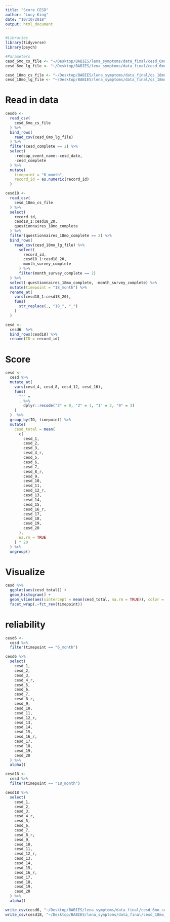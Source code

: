 ```yaml
---
title: "Score CESD"
author: "Lucy King"
date: "10/10/2018"
output: html_document
---
```


```r
#Libraries
library(tidyverse)
library(psych)

#Parameters
cesd_6mo_cs_file <- "~/Desktop/BABIES/lena_symptoms/data_final/cesd_6mo_cs_20191118.csv"
cesd_6mo_lg_file <- "~/Desktop/BABIES/lena_symptoms/data_final/cesd_6mo_lg_20191118.csv"

cesd_18mo_cs_file <- "~/Desktop/BABIES/lena_symptoms/data_final/qs_18mo_cs_datecleaned_20190726.csv"
cesd_18mo_lg_file <- "~/Desktop/BABIES/lena_symptoms/data_final/qs_18mo_long_datecleaned_20190726.csv"
```

# Read in data 
```r
cesd6 <-
  read_csv(
    cesd_6mo_cs_file
  ) %>% 
  bind_rows(
    read_csv(cesd_6mo_lg_file)
  ) %>% 
  filter(cesd_complete == 2) %>% 
  select(
    -redcap_event_name:-cesd_date,
    -cesd_complete
  ) %>% 
  mutate(
    timepoint = "6_month",
    record_id = as.numeric(record_id)
  ) 

```


```r
cesd18 <-
  read_csv(
    cesd_18mo_cs_file
  ) %>% 
  select(
    record_id,
    cesd18_1:cesd18_20,
    questionnaires_18mo_complete
  ) %>% 
  filter(questionnaires_18mo_complete == 2) %>% 
  bind_rows(
    read_csv(cesd_18mo_lg_file) %>% 
      select(
        record_id,
        cesd18_1:cesd18_20,
        month_survey_complete
      ) %>% 
      filter(month_survey_complete == 2)
  ) %>% 
  select(-questionnaires_18mo_complete, -month_survey_complete) %>% 
  mutate(timepoint = "18_month") %>% 
  rename_at(
    vars(cesd18_1:cesd18_20),
    funs(
      str_replace(., "18_", "_")
    )
  )
```

```r
cesd <-
  cesd6  %>% 
  bind_rows(cesd18) %>% 
  rename(ID = record_id)
```

  
# Score
```r
cesd <-
  cesd %>% 
  mutate_at(
    vars(cesd_4, cesd_8, cesd_12, cesd_16),
    funs(
      "r" = 
      . %>%
        dplyr::recode("3" = 0, "2" = 1, "1" = 2, "0" = 3)
    )
  )  %>% 
  group_by(ID, timepoint) %>%
  mutate(
    cesd_total = mean(
      c(
        cesd_1,
        cesd_2,
        cesd_3,
        cesd_4_r,
        cesd_5,
        cesd_6,
        cesd_7,
        cesd_8_r,
        cesd_9,
        cesd_10,
        cesd_11,
        cesd_12_r,
        cesd_13,
        cesd_14,
        cesd_15,
        cesd_16_r,
        cesd_17,
        cesd_18,
        cesd_19,
        cesd_20
      ),
      na.rm = TRUE
    ) * 20
  ) %>% 
  ungroup()

```

# Visualize
```r
cesd %>% 
  ggplot(aes(cesd_total)) +
  geom_histogram() +
  geom_vline(aes(xintercept = mean(cesd_total, na.rm = TRUE)), color = "red") +
  facet_wrap(.~fct_rev(timepoint))
```

# reliability

```r
cesd6 <-
  cesd %>% 
  filter(timepoint == "6_month")

cesd6 %>% 
  select(
    cesd_1,
    cesd_2,
    cesd_3,
    cesd_4_r,
    cesd_5,
    cesd_6,
    cesd_7,
    cesd_8_r,
    cesd_9,
    cesd_10,
    cesd_11,
    cesd_12_r,
    cesd_13,
    cesd_14,
    cesd_15,
    cesd_16_r,
    cesd_17,
    cesd_18,
    cesd_19,
    cesd_20
  ) %>% 
  alpha()
```

```r
cesd18 <-
  cesd %>% 
  filter(timepoint == "18_month")

cesd18 %>% 
  select(
    cesd_1,
    cesd_2,
    cesd_3,
    cesd_4_r,
    cesd_5,
    cesd_6,
    cesd_7,
    cesd_8_r,
    cesd_9,
    cesd_10,
    cesd_11,
    cesd_12_r,
    cesd_13,
    cesd_14,
    cesd_15,
    cesd_16_r,
    cesd_17,
    cesd_18,
    cesd_19,
    cesd_20
  ) %>% 
  alpha()
```

```r
write_csv(cesd6, "~/Desktop/BABIES/lena_symptoms/data_final/cesd_6mo_scored_20191118.csv")
write_csv(cesd18, "~/Desktop/BABIES/lena_symptoms/data_final/cesd_18mo_scored_20191118.csv")
```

